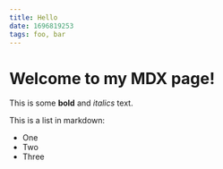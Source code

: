 ```yaml
---
title: Hello
date: 1696819253
tags: foo, bar
---
```


# Welcome to my MDX page!

This is some **bold** and _italics_ text.

This is a list in markdown:

- One
- Two
- Three
